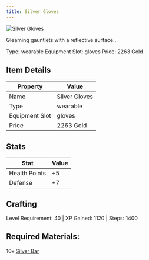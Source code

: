 ```yaml
---
title: Silver Gloves
---
```


<div className="flex items-start gap-6 mb-8">
  <div className="flex-shrink-0">
    <img src="/assets/resources/smithing/silver_gloves.png" alt="Silver Gloves" className="w-24 h-24 border rounded-lg" />
  </div>
  <div className="flex-1">
    <div className="space-y-2">
      <p className="text-lg text-muted-foreground">Gleaming gauntlets with a reflective surface..</p>
      <div className="flex flex-wrap gap-4 text-sm">
        <span className="px-2 py-1 bg-green-100 dark:bg-green-900 rounded-md">
          Type: wearable
        </span>
        <span className="px-2 py-1 bg-purple-100 dark:bg-purple-900 rounded-md">
          Equipment Slot: gloves
        </span>
        <span className="px-2 py-1 bg-yellow-100 dark:bg-yellow-900 rounded-md">
          Price: 2263 Gold
        </span>
      </div>
    </div>
  </div>
</div>

## Item Details
| Property | Value |
|----------|-------|
| Name | Silver Gloves |
| Type | wearable |
| Equipment Slot | gloves |
| Price | 2263 Gold |

## Stats
| Stat | Value |
|------|-------|
| Health Points | +5 |
| Defense | +7 |

## Crafting
Level Requirement: 40 | XP Gained: 1120 | Steps: 1400

## Required Materials:
10x [Silver Bar](/docs/resources/individual/silver_bar)

